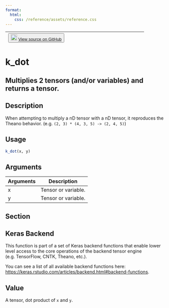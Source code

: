 ```yaml
---
format:
  html:
    css: /reference/assets/reference.css
---
```


| <button class="button"> ![](/reference/assets/GitHub-Mark-32px.png){width="20"} [View source on GitHub](https://github.com/rstudio/keras//blob/main/R/backend.R#L790) </button> |
|:------------------------------:|:--------------------------------------:|

# k_dot

## Multiplies 2 tensors (and/or variables) and returns a **tensor**.

## Description
When attempting to multiply a nD tensor with a nD tensor, it reproduces the Theano behavior. (e.g. `(2, 3) * (4, 3, 5) -> (2, 4, 5)`) 


## Usage
```r
k_dot(x, y) 
```

## Arguments
|Arguments|Description|
|---|---|
| x | Tensor or variable. |
| y | Tensor or variable. |


## Section

## Keras Backend

This function is part of a set of Keras backend functions that enable lower level access to the core operations of the backend tensor engine (e.g. TensorFlow, CNTK, Theano, etc.). 

You can see a list of all available backend functions here: [https://keras.rstudio.com/articles/backend.html#backend-functions](https://keras.rstudio.com/articles/backend.html#backend-functions). 

## Value
A tensor, dot product of `x` and `y`. 




